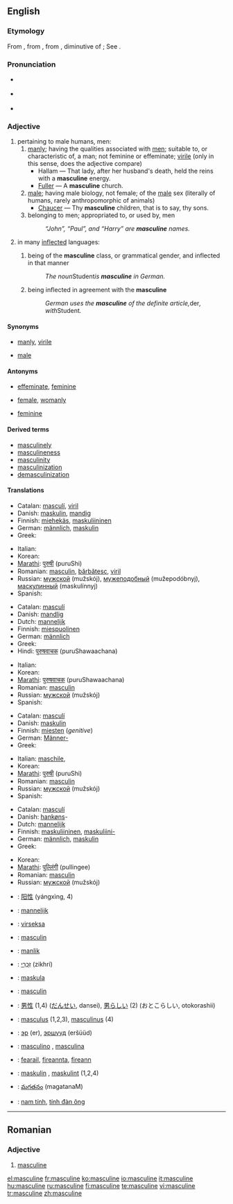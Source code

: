 {{wikipedia}}
==English==

===Etymology===
From {{OF.}} {{term|masculin}}, from {{L.}} {{term|masculinus}}, from {{term|masculus||male, manly}}, diminutive of {{term|mas||a male}}; See {{term|male}}.

===Pronunciation===
*{{a|RP}} {{IPA|/ˈmæskjʊlɪn/ ''or'' /ˈmæskjəlɪn/}}
*{{a|US}} {{IPA|/ˈmæskjuːlɪn/ ''or'' /ˈmæskjəlɪn/}}
*{{audio|en-us-masculine.ogg|Audio (US)}}

===Adjective===
{{en-adj}}

# pertaining to male humans, men:
## [[manly]]; having the qualities associated with [[man|men]]; suitable to, or characteristic of, a man; not feminine or effeminate; [[virile]] (only in this sense, does the adjective compare)
##*Hallam — That lady, after her husband's death, held the reins with a '''masculine''' energy.
##*[[Fuller]] — A '''masculine''' church.
## [[male]]; having male biology, not female; of the [[male]] sex (literally of humans, rarely anthropomorphic of animals)
##*[[Chaucer]] — Thy '''masculine''' children, that is to say, thy sons.
## belonging to men; appropriated to, or used by, men
##:''“John”, “Paul”, and “Harry” are '''masculine''' names.''
# {{grammar}} in many [[inflected]] languages:
## {{context|of a [[noun]]}} being of the '''masculine''' class, or grammatical gender, and inflected in that manner
##:''The noun ''Student'' is '''masculine''' in German.''
## {{context|of some other parts of speech}} being inflected in agreement with the '''masculine'''
##:''German uses the '''masculine''' of the definite article, ''der'', with ''Student''.''

====Synonyms====
*{{sense|having qualities of male gender}} [[manly]], [[virile]]
*{{sense|of the male sex}} [[male]]

====Antonyms====
*{{sense|having qualities of male gender}} [[effeminate]], [[feminine]]
*{{sense|of the male sex}} [[female]], [[womanly]]
*{{sense|grammar}} [[feminine]]

====Derived terms====
*[[masculinely]]
*[[masculineness]]
*[[masculinity]]
*[[masculinization]]
*[[demasculinization]]

====Translations====
{{trans-top|having male qualities, not feminine or effeminate.}}
*Catalan: [[masculí]], [[viril]]
*Danish: [[maskulin]], [[mandig]]
*Finnish: [[miehekäs]], [[maskuliininen]]
*German: [[männlich]], [[maskulin]]
*Greek: {{t|el|sc=Grek|ανδρικός|m|tr=andrikós}}
{{trans-mid}}
*Italian: {{t|it|masculino|m}}
*Korean: {{t|ko|sc=Hang|남자 같은|tr=namja gateun}}
*[[Marathi]]: [[पुरुषी]] (puruShi)
*Romanian: [[masculin]], [[bărbătesc]], [[viril]]
*Russian: [[мужской]] (mužskój), [[мужеподобный]] (mužepodóbnyj), [[маскулинный]] (maskulínnyj)
*Spanish: {{t|es|masculino|m}}
{{trans-bottom}}

{{trans-top|of the male sex; biologically male, not female; manly}}
*Catalan: [[masculí]]
*Danish: [[mandlig]]
*Dutch: [[mannelijk]]
*Finnish: [[miespuolinen]]
*German: [[männlich]]
*Greek: {{t|el|sc=Grek|αρσενικός|m|s|tr=arsenikós}}
*Hindi: [[पुरुषवाचक]] (puruShawaachana)
{{trans-mid}}
*Italian: {{t|it|masculino|m}}
*Korean: {{t|ko|sc=Hang|남자다운|tr=namjadaun}}
*[[Marathi]]: [[पुरुषवाचक]] (puruShawaachana)
*Romanian: [[masculin]]
*Russian: [[мужской]] (mužskój)
*Spanish: {{t|es|masculino|m}}
{{trans-bottom}}

{{trans-top|belonging to males; appropriated to, or used by, males}}
*Catalan: [[masculí]]
*Danish: [[maskulin]]
*Finnish: [[mies#Finnish|miesten]] (''genitive'')
*German: [[Männer-]]
*Greek: {{t|el|sc=Grek|ανδρικός|m|tr=andrikós}}
{{trans-mid}}
*Italian: [[maschile]],
*Korean: {{t|ko|sc=Hang|남자의|tr=namjaui}}
*[[Marathi]]: [[पुरुषी]] (puruShi)
*Romanian: [[masculin]]
*Russian: [[мужской]] (mužskój)
*Spanish: {{t|es|masculino|m}}
{{trans-bottom}}

{{trans-top|(''grammar'') of a noun being of the masculine class, of some other parts of speech being inflected in the masculine manner}}
*Catalan: [[masculí]]
*Danish: [[hankøn]]s-
*Dutch: [[mannelijk]]
*Finnish: [[maskuliininen]], [[maskuliini|maskuliini-]]
*German: [[männlich]], [[maskulin]]
*Greek: {{t|el|sc=Grek|αρσενικός|m|s|tr=arsenikós}}
{{trans-mid}}
*Korean: {{t|ko|sc=Hang|남성|tr=namseong}}
*[[Marathi]]: [[पुल्लिंगी]] (pullingee)
*Romanian: [[masculin]]
*Russian: [[мужской]] (mužskój)
{{trans-bottom}}

{{checktrans}}
{{trans-top|Translations to be categorised}}
*{{ttbc|Chinese}}: [[阳性]] (yángxìng, 4)
*{{ttbc|Dutch}}: [[mannelijk]] {{n}}
*{{ttbc|Esperanto}}: [[virseksa]]
*{{ttbc|French}}: [[masculin]] {{m}}
*{{ttbc|Frisian}}: [[manlik]]
*{{ttbc|Hebrew}}: [[זכרי|זִכְרִי]] (zikhrí) {{m}}
*{{ttbc|Ido}}: [[maskula]]
*{{ttbc|Interlingua}}: [[masculin]]
{{trans-mid}}
*{{ttbc|Japanese}}: [[男性]] (1,4) ([[だんせい]], dansei), [[男らしい]] (2) (おとこらしい, otokorashii)
*{{ttbc|Latin}}: [[masculus]] (1,2,3), [[masculinus]] (4)
*{{ttbc|Mongolian}}: [[эр]] (er), [[эршүүд]] (eršüüd)
*{{ttbc|Portuguese}}: [[masculino]] {{m}}, [[masculina]] {{f}}
*{{ttbc|Scottish Gaelic}}: [[fearail]], [[fireannta]], [[fireann]]
*{{ttbc|Swedish}}: [[maskulin]] {{c}}, [[maskulint]] {{n}} (1,2,4)
*{{ttbc|Telugu}}: [[మగతనం]] (magatanaM)
*{{ttbc|Vietnamese}}: [[nam tính]], [[tính đàn ông]]
{{trans-bottom}}

----

==Romanian==

===Adjective===
{{ro-adjform|fpl|masculin}}

# [[masculine#English|masculine]]

[[el:masculine]]
[[fr:masculine]]
[[ko:masculine]]
[[io:masculine]]
[[it:masculine]]
[[hu:masculine]]
[[ru:masculine]]
[[fi:masculine]]
[[te:masculine]]
[[vi:masculine]]
[[tr:masculine]]
[[zh:masculine]]